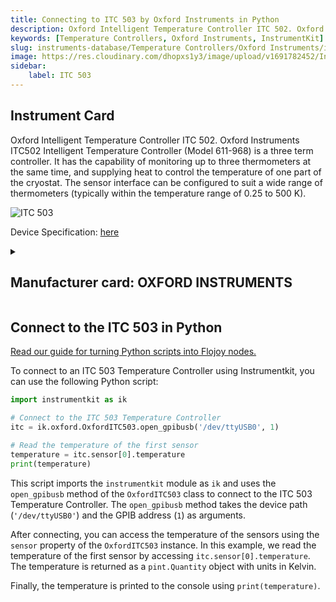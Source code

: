 ```yaml
---
title: Connecting to ITC 503 by Oxford Instruments in Python
description: Oxford Intelligent Temperature Controller ITC 502. Oxford Instruments ITC502 Intelligent Temperature Controller (Model 611-968) is a three term controller. It has the capability of monitoring up to three thermometers at the same time, and supplying heat to control the temperature of one part of the cryostat. The sensor interface can be configured to suit a wide range of thermometers (typically within the temperature range of 0.25 to 500 K).
keywords: [Temperature Controllers, Oxford Instruments, InstrumentKit] 
slug: instruments-database/Temperature Controllers/Oxford Instruments/itc-503 
image: https://res.cloudinary.com/dhopxs1y3/image/upload/v1691782452/Instruments/Temperature%20Controllers/ITC-503/ITC-503.jpg
sidebar:
    label: ITC 503 
---
```



## Instrument Card

Oxford Intelligent Temperature Controller ITC 502. Oxford Instruments ITC502 Intelligent Temperature Controller (Model 611-968) is a three term controller. It has the capability of monitoring up to three thermometers at the same time, and supplying heat to control the temperature of one part of the cryostat. The sensor interface can be configured to suit a wide range of thermometers (typically within the temperature range of 0.25 to 500 K).

![ITC 503](https://res.cloudinary.com/dhopxs1y3/image/upload/v1691782452/Instruments/Temperature%20Controllers/ITC-503/ITC-503.jpg)

Device Specification: [here](https://lmu.web.psi.ch/docu/manuals/bulk_manuals/OxfordInstruments/ITC503.pdf)

<details style={{ marginTop: "15px"}}>
<summary><h2 style={{display:'inline'}}>Manufacturer card: OXFORD INSTRUMENTS</h2></summary>

![OXFORD INSTRUMENTS](https://res.cloudinary.com/dhopxs1y3/image/upload/v1692806167/Instruments/Vendor%20Logos/Oxford_Instruments.png)

Oxford Instruments plc is a United Kingdom manufacturing and research company that designs and manufactures tools and systems for industry and research. The company is headquartered in Abingdon, Oxfordshire, England, with sites in the United Kingdom, United States, Europe, and Asia.[2] It is listed on the London Stock Exchange and is a constituent of the FTSE 250 Index.[3]

- Headquarters: Abingdon, United Kingdom
- Yearly Revenue (millions, USD): 367.3
- Vendor Website: [here](https://www.oxinst.com/)

</details>


<FeaturedInstrumentVideo category="TEMPERATURE_CONTROLLERS" />

## Connect to the ITC 503 in Python

[Read our guide for turning Python scripts into Flojoy nodes.](https://docs.flojoy.ai/contribution/blocks/custom-flojoy-block/)



<Tabs>
<TabItem value="Flojoy" label="Flojoy" className="flojoy-instrument-tabs">

<SectionsCard category="TEMPERATURE_CONTROLLERS" manufacturer="Oxford Instruments"></SectionsCard>

</TabItem>
<TabItem value="InstrumentKit" label="InstrumentKit">

To connect to an ITC 503 Temperature Controller using Instrumentkit, you can use the following Python script:

```python
import instrumentkit as ik

# Connect to the ITC 503 Temperature Controller
itc = ik.oxford.OxfordITC503.open_gpibusb('/dev/ttyUSB0', 1)

# Read the temperature of the first sensor
temperature = itc.sensor[0].temperature
print(temperature)
```

This script imports the `instrumentkit` module as `ik` and uses the `open_gpibusb` method of the `OxfordITC503` class to connect to the ITC 503 Temperature Controller. The `open_gpibusb` method takes the device path (`'/dev/ttyUSB0'`) and the GPIB address (`1`) as arguments.

After connecting, you can access the temperature of the sensors using the `sensor` property of the `OxfordITC503` instance. In this example, we read the temperature of the first sensor by accessing `itc.sensor[0].temperature`. The temperature is returned as a `pint.Quantity` object with units in Kelvin.

Finally, the temperature is printed to the console using `print(temperature)`.

</TabItem>
</Tabs>